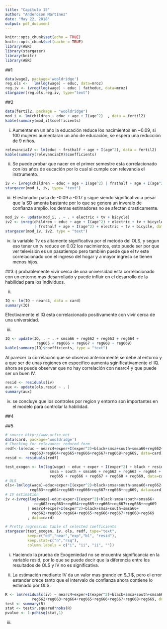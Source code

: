 ```yaml
---
title: "Capítulo 15"
author: "Anderoson Martínez"
date: "May 22, 2018"
output: pdf_document
---
```


```r
knitr::opts_chunk$set(echo = TRUE)
knitr::opts_chunk$set(cache = TRUE)
library(AER)
library(stargazer)
library(knitr)
library(AER)
```
##1
```r

data(wage2, package='wooldridge')
reg.ols <-   lm(log(wage) ~ educ, data=mroz)
reg.iv <- ivreg(log(wage) ~ educ | fatheduc, data=mroz) 
stargazer(reg.ols,reg.iv, type="text")
```

##2
```r
data(fertil2, package = "wooldridge")
mod_i <- lm(children ~ educ + age + I(age^2)  , data = fertil2)
kable(summary(mod_i)$coefficients)
```
i) Aumentar en un año la educación reduce los nacimientos en ~0.09, si 100 mujeres aumentaran un año de educación, se espera una reducción de 9 niños.

```r
relevanciaIV <- lm(educ ~ frsthalf + age + I(age^2), data = fertil2)
kable(summary(relevanciaIV)$coefficients)
```

ii) Se puede probar que nacer en el primer semestre esta correlacionado con los años de eucación por lo cual si cumple con relevancia el instrumento.

```r
iv <- ivreg(children ~ educ + age + I(age^2) | frsthalf + age + I(age^2), data = fertil2)
stargazer(mod_i, iv, type= "text")

```
iii) El estimador pasa de -0.09 a -0.17 y sigue siendo significativo a pesar que la SD amenta bastante por lo que se genera un inveralo de confianza amplio. los demas estimadores no se afectan drasticamente.

```r
mod_iv <- update(mod_i, . ~ . + electric + tv + bicycle)
iv2 <- ivreg(children ~ educ + age + I(age^2) + electric + tv + bicycle
             | frsthalf + age + I(age^2) + electric + tv + bicycle, data = fertil2)
stargazer(mod_iv, iv2, type = "text")
```
iv)  la variable Tv es altamente significativa por el metodo del OLS, y segun eso tener un tv reduce en 0.02 los nacimientos, esto puede ser por que ver televisión es un pasatiempo pero también puede que el tv este correlacionado con el ingreso del hogar y a mayor ingreso se tienen menos hijos.


##3
i) probablemente vivir cerca de una universidad esta correlacionado con un entorno mas desarrollado y puede influir en el desarrollo de la habilidad para los individuos. 

ii) 
```r
IQ <- lm(IQ ~ nearc4, data = card)
summary(IQ)

```

Efectivamente el IQ esta correlacionado positivamente con vivir cerca de una universidad.

iii)
```r
IQ <- update(IQ, . ~ . + smsa66 + reg662 + reg663 + reg664 +
              reg665 + reg666 + reg667 + reg668 + reg669)
kable(summary(IQ)$coefficients, type = "text")
```
Al parecer la correlación que se observó anteriormente se debe al entorno y a que ser de unas regiones en específico aumenta sginificativamente el IQ. ahora se puede observar que no hay correlación con nearc4 y que puede ser un buen IV.

```r
resid <- residuals(iv)
aux <- update(ols,resid ~ . )
summary(aux)
```


iv) se concluye que los controles por region y entorno son importantes en el modelo para controlar la habilidad.

##4

##5

```r
# source http://www.urfie.net
data(card, package='wooldridge')
# Checking for relevance: reduced form
redf<-lm(educ ~ nearc4+exper+I(exper^2)+black+smsa+south+smsa66+reg662+
           reg663+reg664+reg665+reg666+reg667+reg668+reg669, data=card)
resid <- residuals(redf)

test_exogen <- lm(log(wage) ~ educ + exper + I(exper^2) + black + resid + 
                    smsa + south + smsa66 + reg662 + reg663 + reg664 + 
                    reg665 + reg666 + reg667 + reg668 + reg669, data=card)
# OLS
ols<-lm(log(wage)~educ+exper+I(exper^2)+black+smsa+south+smsa66+reg662+
           reg663+reg664+reg665+reg666+reg667+reg668+reg669, data=card)
# IV estimation
iv <-ivreg(log(wage)~educ+exper+I(exper^2)+black+smsa+south+smsa66+
             reg662+reg663+reg664+reg665+reg666+reg667+reg668+reg669 
          | nearc4+exper+I(exper^2)+black+smsa+south+smsa66+
            reg662+reg663+reg664+reg665+reg666+reg667+reg668+reg669
          , data=card)

# Pretty regression table of selected coefficients
stargazer(test_exogen, iv, ols, redf, type="text",
          keep=c("ed","near","exp","bl", "resid"),
          keep.stat=c("n","rsq"), 
          column.labels = c("i", "ii", "ii", ""))

```

i) Haciendo la prueba de Exogeniedad no se encuentra significancia en la variable resid, por lo que se puede decir que la diferencia entre los resultados de OLS y IV no es significativa.

ii) La estimación mediante IV da un valor mas grande en $\beta_1 $, pero el error estandar crece tanto que el intervalo de confianza ahora contiene lo estimado por OLS.

```r

R <- lm(residuals(iv) ~ nearc4+exper+I(exper^2)+black+smsa+south+smsa66+
            reg662+reg663+reg664+reg665+reg666+reg667+reg668+reg669, data = card)
test <- summary(R)
stat <- test$r.squared*nobs(R)
pvalue <- 1-pchisq(stat,1)

```

iii) 



